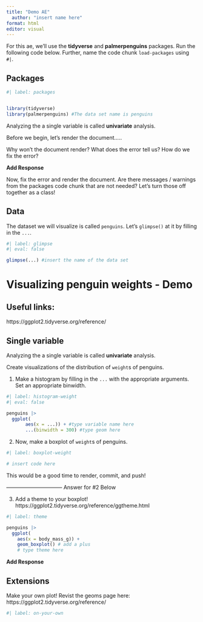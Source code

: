 ```yaml
---
title: "Demo AE"
  author: "insert name here"
format: html
editor: visual
---
```


For this ae, we'll use the **tidyverse** and **palmerpenguins** packages. Run the following code below. Further, name the code chunk `load-packages` using `#|`.

## Packages

```r
#| label: packages


library(tidyverse)
library(palmerpenguins) #The data set name is penguins
```

::: callout-note
Analyzing the a single variable is called **univariate** analysis.
:::

Before we begin, let's render the document.....

Why won't the document render? What does the error tell us? How do we fix the error?

**Add Response**

Now, fix the error and render the document. Are there messages / warnings from the packages code chunk that are not needed? Let's turn those off together as a class!


## Data

The dataset we will visualize is called `penguins`. Let's `glimpse()` at it by filling in the `...`.

```r
#| label: glimpse
#| eval: false

glimpse(...) #insert the name of the data set

```

# Visualizing penguin weights - Demo

## Useful links:

https://ggplot2.tidyverse.org/reference/

## Single variable

::: callout-note
Analyzing the a single variable is called **univariate** analysis.
:::

Create visualizations of the distribution of `weight`s of penguins.

1.  Make a histogram by filling in the `...` with the appropriate arguments. Set an appropriate binwidth.

```r
#| label: histogram-weight
#| eval: false

penguins |>
  ggplot( 
       aes(x = ...)) + #type variable name here
       ...(binwidth = 300) #type geom here

```

2.  Now, make a boxplot of `weight`s of penguins.

```r
#| label: boxplot-weight

# insert code here

```

::: callout-important
This would be a good time to render, commit, and push!
:::

-------------------------------- Answer for #2 Below

3.  Add a theme to your boxplot! https://ggplot2.tidyverse.org/reference/ggtheme.html

```r
#| label: theme

penguins |>
  ggplot(
    aes(x = body_mass_g)) + 
    geom_boxplot() # add a plus  
    # type theme here

```

**Add Response**

## Extensions

Make your own plot! Revist the geoms page here: https://ggplot2.tidyverse.org/reference/

```r
#| label: on-your-own

```
